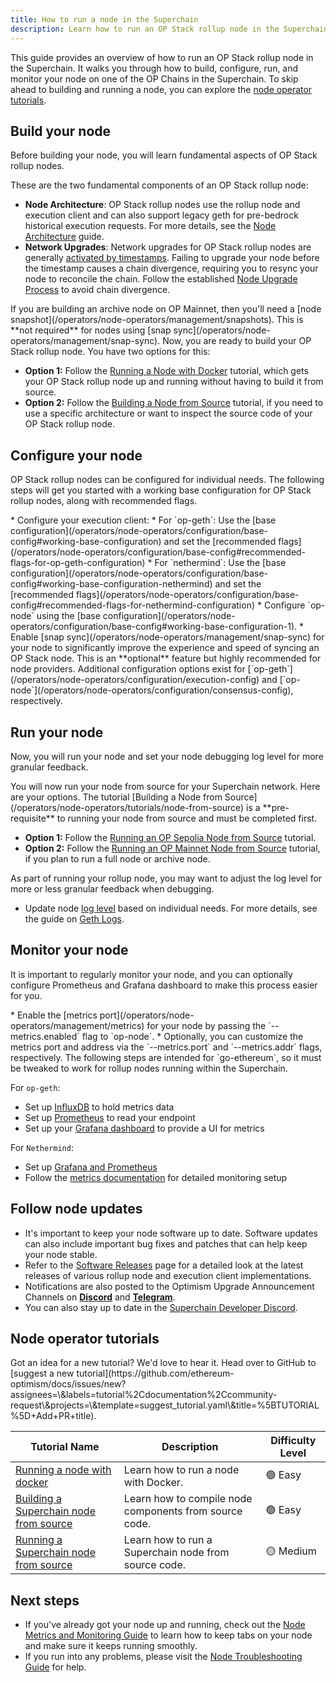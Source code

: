 ```yaml
---
title: How to run a node in the Superchain
description: Learn how to run an OP Stack rollup node in the Superchain.
---
```

This guide provides an overview of how to run an OP Stack rollup node in the Superchain. It walks you through how to build, configure, run, and monitor your node on one of the OP Chains in the Superchain. To skip ahead to building and running a node, you can explore the [node operator tutorials](#node-operator-tutorials).

## Build your node

Before building your node, you will learn fundamental aspects of OP Stack rollup nodes.

<Steps>
  <Step title="Learn Fundamentals of OP Stack Nodes">
These are the two fundamental components of an OP Stack rollup node:

  *   **Node Architecture**: OP Stack rollup nodes use the rollup node and execution client and can also support legacy geth for pre-bedrock historical execution requests. For more details, see the [Node Architecture](/operators/node-operators/architecture) guide.
  *   **Network Upgrades**: Network upgrades for OP Stack rollup nodes are generally [activated by timestamps](/operators/node-operators/network-upgrades#activations). Failing to upgrade your node before the timestamp causes a chain divergence, requiring you to resync your node to reconcile the chain. Follow the established [Node Upgrade Process](/operators/node-operators/network-upgrades#upgrade-process) to avoid chain divergence.

  <Info>
    If you are building an archive node on OP Mainnet, then you'll need a [node snapshot](/operators/node-operators/management/snapshots). This is **not required** for nodes using [snap sync](/operators/node-operators/management/snap-sync).
  </Info>

  </Step>

  <Step title="Build Your OP Stack Node">
Now, you are ready to build your OP Stack rollup node. You have two options for this:

  *   **Option 1:** Follow the [Running a Node with Docker](/operators/node-operators/tutorials/node-from-docker) tutorial, which gets your OP Stack rollup node up and running without having to build it from source.
  *   **Option 2:** Follow the [Building a Node from Source](/operators/node-operators/tutorials/node-from-source) tutorial, if you need to use a specific architecture or want to inspect the source code of your OP Stack rollup node.


  </Step></Steps>

## Configure your node

OP Stack rollup nodes can be configured for individual needs. The following steps will get you started with a working base configuration for OP Stack rollup nodes, along with recommended flags.

<Steps>
  <Step title="Setup Your Working Base Configs">
*   Configure your execution client:
      *   For `op-geth`: Use the [base configuration](/operators/node-operators/configuration/base-config#working-base-configuration) and set the [recommended flags](/operators/node-operators/configuration/base-config#recommended-flags-for-op-geth-configuration)
      *   For `nethermind`: Use the [base configuration](/operators/node-operators/configuration/base-config#working-base-configuration-nethermind) and set the [recommended flags](/operators/node-operators/configuration/base-config#recommended-flags-for-nethermind-configuration)
  *   Configure `op-node` using the [base configuration](/operators/node-operators/configuration/base-config#working-base-configuration-1).

  </Step>

  <Step title="Enable Snap Sync">
*   Enable [snap sync](/operators/node-operators/management/snap-sync) for your node to significantly improve the experience and speed of syncing an OP Stack node.
      This is an **optional** feature but highly recommended for node providers.

  <Info>
    Additional configuration options exist for [`op-geth`](/operators/node-operators/configuration/execution-config) and [`op-node`](/operators/node-operators/configuration/consensus-config), respectively.
  </Info>


  </Step></Steps>

## Run your node

Now, you will run your node and set your node debugging log level for more granular feedback.

<Steps>
  <Step title="Run Your Node From Source">
You will now run your node from source for your Superchain network. Here are your options.

  <Info>
    The tutorial [Building a Node from Source](/operators/node-operators/tutorials/node-from-source) is a **pre-requisite** to running your node from source and must be completed first.
  </Info>

  *   **Option 1:** Follow the [Running an OP Sepolia Node from Source](/operators/node-operators/tutorials/run-node-from-source) tutorial.
  *   **Option 2:** Follow the [Running an OP Mainnet Node from Source](/operators/node-operators/tutorials/run-node-from-source) tutorial, if you plan to run a full node or archive node.

  </Step>

  <Step title="Update Node Log Level">
As part of running your rollup node, you may want to adjust the log level for more or less granular feedback when debugging.

  *   Update node [log level](/operators/node-operators/configuration/consensus-config#loglevel) based on individual needs. For more details, see the guide on [Geth Logs](https://geth.ethereum.org/docs/fundamentals/logs).


  </Step></Steps>

## Monitor your node

It is important to regularly monitor your node, and you can optionally configure Prometheus and Grafana dashboard to make this process easier for you.

<Steps>
  <Step title="Enable the Metrics Port">
*   Enable the [metrics port](/operators/node-operators/management/metrics) for your node by passing the `--metrics.enabled` flag to `op-node`.
  *   Optionally, you can customize the metrics port and address via the `--metrics.port` and `--metrics.addr` flags, respectively.

  </Step>

  <Step title="Set up Prometheus & Grafana">
<Info>
    The following steps are intended for `go-ethereum`, so it must be tweaked to work for rollup nodes running within the Superchain.
  </Info>

  For `op-geth`:
  *   Set up [InfluxDB](https://geth.ethereum.org/docs/monitoring/dashboards#setting-up-influxdb) to hold metrics data
  *   Set up [Prometheus](https://geth.ethereum.org/docs/monitoring/dashboards#setting-up-prometheus) to read your endpoint
  *   Set up your [Grafana dashboard](https://geth.ethereum.org/docs/monitoring/dashboards#setting-up-grafana) to provide a UI for metrics

  For `Nethermind`:
  *   Set up [Grafana and Prometheus](https://docs.nethermind.io/monitoring/metrics/grafana-and-prometheus/#step-1-set-up-grafana-and-prometheus)
  *   Follow the [metrics documentation](https://docs.nethermind.io/monitoring/metrics/) for detailed monitoring setup


  </Step></Steps>

## Follow node updates

*   It's important to keep your node software up to date. Software updates can also include important bug fixes and patches that can help keep your node stable.
*   Refer to the [Software Releases](/operators/node-operators/releases) page for a detailed look at the latest releases of various rollup node and execution client implementations.
*   Notifications are also posted to the Optimism Upgrade Announcement Channels on [**Discord**](https://discord.com/channels/667044843901681675/754090866435424270) and [**Telegram**](https://t.me/+LtAJL1Mt1PYyNjBh).
*   You can also stay up to date in the [Superchain Developer Discord](https://guild.xyz/superchain-devs).

## Node operator tutorials

<Info>
  Got an idea for a new tutorial?
  We'd love to hear it.
  Head over to GitHub to [suggest a new tutorial](https://github.com/ethereum-optimism/docs/issues/new?assignees=\&labels=tutorial%2Cdocumentation%2Ccommunity-request\&projects=\&template=suggest_tutorial.yaml\&title=%5BTUTORIAL%5D+Add+PR+title).
</Info>

| Tutorial Name                                                           | Description                                            | Difficulty Level |
| ----------------------------------------------------------------------- | ------------------------------------------------------ | ---------------- |
| [Running a node with docker](tutorials/node-from-docker)                | Learn how to run a node with Docker.                   | 🟢 Easy          |
| [Building a Superchain node from source](tutorials/node-from-source)    | Learn how to compile node components from source code. | 🟢 Easy          |
| [Running a Superchain node from source](tutorials/run-node-from-source) | Learn how to run a Superchain node from source code.   | 🟡 Medium        |

## Next steps

*   If you've already got your node up and running, check out the [Node Metrics and Monitoring Guide](/operators/node-operators/management/metrics) to learn how to keep tabs on your node and make sure it keeps running smoothly.
*   If you run into any problems, please visit the [Node Troubleshooting Guide](/operators/node-operators/management/troubleshooting) for help.
